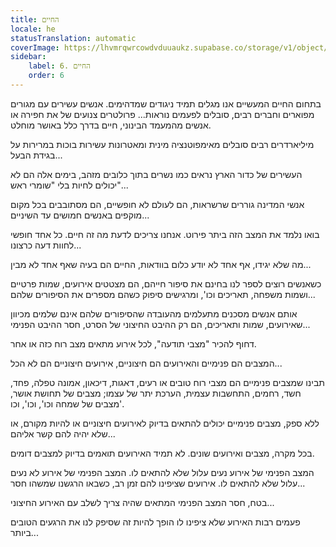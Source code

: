 ```yaml
---
title: החיים
locale: he
statusTranslation: automatic
coverImage: https://lhvmrqwrcowdvduuaukz.supabase.co/storage/v1/object/public/strapi-uploads/small_cover-tratado-de-psicologia-revolucionaria.webp-5e15e1cec4e0ebebcde5d7fc7565d8fd.webp
sidebar:
    label: 6. החיים
    order: 6
---
```

בתחום החיים המעשיים אנו מגלים תמיד ניגודים שמדהימים. אנשים עשירים עם מגורים מפוארים וחברים רבים, סובלים לפעמים נוראות... פרולטרים צנועים של את חפירה או אנשים מהמעמד הבינוני, חיים בדרך כלל באושר מוחלט.

מיליארדרים רבים סובלים מאימפוטנציה מינית ומאטרונות עשירות בוכות במרירות על בגידת הבעל...

העשירים של כדור הארץ נראים כמו נשרים בתוך כלובים מזהב, בימים אלה הם לא יכולים לחיות בלי "שומרי ראש"...

אנשי המדינה גוררים שרשראות, הם לעולם לא חופשיים, הם מסתובבים בכל מקום מוקפים באנשים חמושים עד השיניים...

בואו נלמד את המצב הזה ביתר פירוט. אנחנו צריכים לדעת מה זה חיים. כל אחד חופשי לחוות דעה כרצונו...

מה שלא יגידו, אף אחד לא יודע כלום בוודאות, החיים הם בעיה שאף אחד לא מבין...

כשאנשים רוצים לספר לנו בחינם את סיפור חייהם, הם מצטטים אירועים, שמות פרטיים ושמות משפחה, תאריכים וכו', ומרגישים סיפוק כשהם מספרים את הסיפורים שלהם...

אותם אנשים מסכנים מתעלמים מהעובדה שהסיפורים שלהם אינם שלמים מכיוון שאירועים, שמות ותאריכים, הם רק ההיבט החיצוני של הסרט, חסר ההיבט הפנימי...

דחוף להכיר "מצבי תודעה", לכל אירוע מתאים מצב רוח כזה או אחר.

המצבים הם פנימיים והאירועים הם חיצוניים, אירועים חיצוניים הם לא הכל...

תבינו שמצבים פנימיים הם מצבי רוח טובים או רעים, דאגות, דיכאון, אמונה טפלה, פחד, חשד, רחמים, התחשבות עצמית, הערכת יתר של עצמו; מצבים של תחושת אושר, מצבים של שמחה וכו', וכו', וכו'.

ללא ספק, מצבים פנימיים יכולים להתאים בדיוק לאירועים חיצוניים או להיות מקורם, או שלא יהיה להם קשר אליהם...

בכל מקרה, מצבים ואירועים שונים. לא תמיד האירועים תואמים בדיוק למצבים דומים.

המצב הפנימי של אירוע נעים עלול שלא להתאים לו. המצב הפנימי של אירוע לא נעים עלול שלא להתאים לו. אירועים שציפינו להם זמן רב, כשבאו הרגשנו שמשהו חסר...

בטח, חסר המצב הפנימי המתאים שהיה צריך לשלב עם האירוע החיצוני...

פעמים רבות האירוע שלא ציפינו לו הופך להיות זה שסיפק לנו את הרגעים הטובים ביותר...

